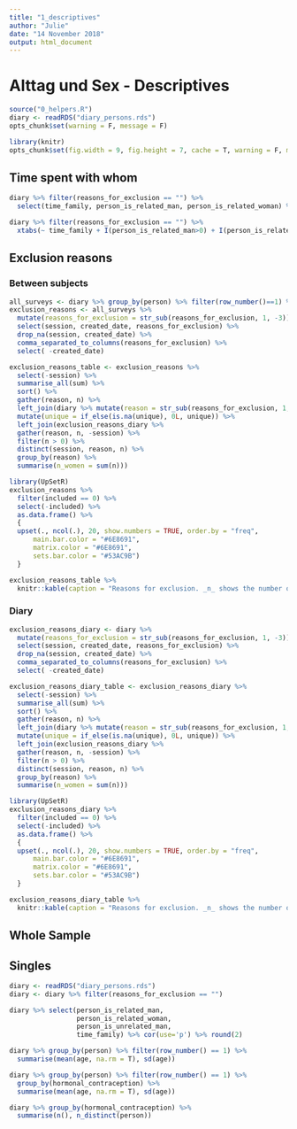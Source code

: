 ```yaml
---
title: "1_descriptives"
author: "Julie"
date: "14 November 2018"
output: html_document
---
```


# Alttag und Sex - Descriptives {.tabset}

```r
source("0_helpers.R")
diary <- readRDS("diary_persons.rds")
opts_chunk$set(warning = F, message = F)

library(knitr)
opts_chunk$set(fig.width = 9, fig.height = 7, cache = T, warning = F, message = F, cache = F)
```

## Time spent with whom
```r
diary %>% filter(reasons_for_exclusion == "") %>% 
  select(time_family, person_is_related_man, person_is_related_woman) %>% cor(use = 'p') %>% round(2)

diary %>% filter(reasons_for_exclusion == "") %>% 
  xtabs(~ time_family + I(person_is_related_man>0) + I(person_is_related_woman>0), .)
```


## Exclusion reasons

### Between subjects
```r
all_surveys <- diary %>% group_by(person) %>% filter(row_number()==1) %>% ungroup()
exclusion_reasons <- all_surveys %>% 
  mutate(reasons_for_exclusion = str_sub(reasons_for_exclusion, 1, -3)) %>% 
  select(session, created_date, reasons_for_exclusion) %>% 
  drop_na(session, created_date) %>% 
  comma_separated_to_columns(reasons_for_exclusion) %>% 
  select( -created_date)

exclusion_reasons_table <- exclusion_reasons %>% 
  select(-session) %>% 
  summarise_all(sum) %>% 
  sort() %>% 
  gather(reason, n) %>% 
  left_join(diary %>% mutate(reason = str_sub(reasons_for_exclusion, 1, -3)) %>% group_by(reason) %>% summarise(unique = n())) %>% 
  mutate(unique = if_else(is.na(unique), 0L, unique)) %>% 
  left_join(exclusion_reasons_diary %>% 
  gather(reason, n, -session) %>% 
  filter(n > 0) %>% 
  distinct(session, reason, n) %>% 
  group_by(reason) %>%
  summarise(n_women = sum(n)))

library(UpSetR)
exclusion_reasons %>% 
  filter(included == 0) %>% 
  select(-included) %>% 
  as.data.frame() %>% 
  {
  upset(., ncol(.), 20, show.numbers = TRUE, order.by = "freq",
      main.bar.color = "#6E8691",
      matrix.color = "#6E8691",
      sets.bar.color = "#53AC9B")
  }

exclusion_reasons_table %>% 
  knitr::kable(caption = "Reasons for exclusion. _n_ shows the number of affected women, _unique_ those who for whom this was the only reason to be excluded.")
```


### Diary
```r
exclusion_reasons_diary <- diary %>% 
  mutate(reasons_for_exclusion = str_sub(reasons_for_exclusion, 1, -3)) %>% 
  select(session, created_date, reasons_for_exclusion) %>% 
  drop_na(session, created_date) %>% 
  comma_separated_to_columns(reasons_for_exclusion) %>% 
  select( -created_date)

exclusion_reasons_diary_table <- exclusion_reasons_diary %>% 
  select(-session) %>% 
  summarise_all(sum) %>% 
  sort() %>% 
  gather(reason, n) %>% 
  left_join(diary %>% mutate(reason = str_sub(reasons_for_exclusion, 1, -3)) %>% group_by(reason) %>% summarise(unique = n())) %>% 
  mutate(unique = if_else(is.na(unique), 0L, unique)) %>% 
  left_join(exclusion_reasons_diary %>% 
  gather(reason, n, -session) %>% 
  filter(n > 0) %>% 
  distinct(session, reason, n) %>% 
  group_by(reason) %>%
  summarise(n_women = sum(n)))

library(UpSetR)
exclusion_reasons_diary %>% 
  filter(included == 0) %>% 
  select(-included) %>% 
  as.data.frame() %>% 
  {
  upset(., ncol(.), 20, show.numbers = TRUE, order.by = "freq",
      main.bar.color = "#6E8691",
      matrix.color = "#6E8691",
      sets.bar.color = "#53AC9B")
  }

exclusion_reasons_diary_table %>% 
  knitr::kable(caption = "Reasons for exclusion. _n_ shows the number of affected women, _unique_ those who for whom this was the only reason to be excluded.")
```


## Whole Sample


## Singles 

```r
diary <- readRDS("diary_persons.rds")
diary <- diary %>% filter(reasons_for_exclusion == "")

diary %>% select(person_is_related_man,
                 person_is_related_woman, 
                 person_is_unrelated_man,
                 time_family) %>% cor(use='p') %>% round(2)

diary %>% group_by(person) %>% filter(row_number() == 1) %>% 
  summarise(mean(age, na.rm = T), sd(age))

diary %>% group_by(person) %>% filter(row_number() == 1) %>%   
  group_by(hormonal_contraception) %>% 
  summarise(mean(age, na.rm = T), sd(age))

diary %>% group_by(hormonal_contraception) %>%      
  summarise(n(), n_distinct(person))

```

